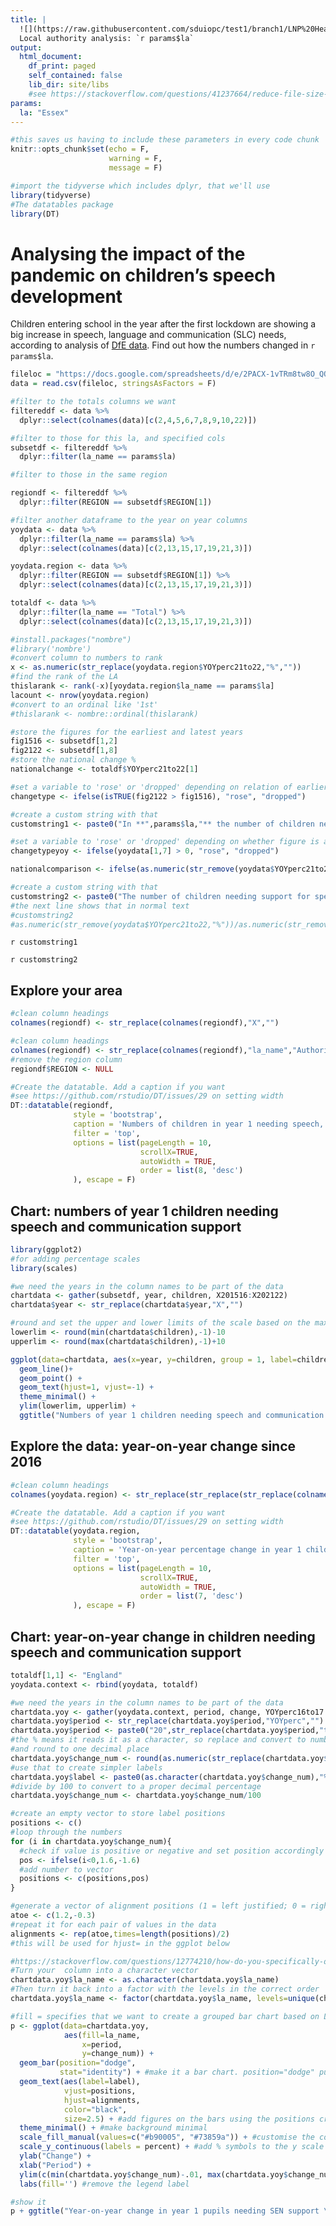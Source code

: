 ```yaml
---
title: |
  ![](https://raw.githubusercontent.com/sduiopc/test1/branch1/LNP%20Header-01.jpg){align=right width=40%}  
  Local authority analysis: `r params$la`
output: 
  html_document:
    df_print: paged
    self_contained: false
    lib_dir: site/libs
    #see https://stackoverflow.com/questions/41237664/reduce-file-size-of-r-markdown-html-output
params:
  la: "Essex"
---
```


```r
#this saves us having to include these parameters in every code chunk
knitr::opts_chunk$set(echo = F,
                      warning = F,
                      message = F)
```

```r
#import the tidyverse which includes dplyr, that we'll use
library(tidyverse)
#The datatables package 
library(DT)
```

# Analysing the impact of the pandemic on children's speech development

Children entering school in the year after the first lockdown are showing a big increase in speech, language and communication (SLC) needs, according to analysis of [DfE data](https://explore-education-statistics.service.gov.uk/find-statistics/special-educational-needs-in-england). Find out how the numbers changed in `r params$la`.


```r
fileloc = "https://docs.google.com/spreadsheets/d/e/2PACX-1vTRm8tw8O_QO_o4bk4Y_3sUlX0N5ukNrCeHj08RyShS3cAEmKTZdvB8g48zDHbl8l_dmDtjOUUrB12L/pub?gid=814230511&single=true&output=csv"
data = read.csv(fileloc, stringsAsFactors = F)
```


```r
#filter to the totals columns we want
filtereddf <- data %>%
  dplyr::select(colnames(data)[c(2,4,5,6,7,8,9,10,22)])

#filter to those for this la, and specified cols
subsetdf <- filtereddf %>%
  dplyr::filter(la_name == params$la)

#filter to those in the same region

regiondf <- filtereddf %>%
  dplyr::filter(REGION == subsetdf$REGION[1])

#filter another dataframe to the year on year columns
yoydata <- data %>%
  dplyr::filter(la_name == params$la) %>%
  dplyr::select(colnames(data)[c(2,13,15,17,19,21,3)]) 

yoydata.region <- data %>%
  dplyr::filter(REGION == subsetdf$REGION[1]) %>%
  dplyr::select(colnames(data)[c(2,13,15,17,19,21,3)]) 

totaldf <- data %>%
  dplyr::filter(la_name == "Total") %>%
  dplyr::select(colnames(data)[c(2,13,15,17,19,21,3)]) 
```

```r
#install.packages("nombre")
#library('nombre')
#convert column to numbers to rank
x <- as.numeric(str_replace(yoydata.region$YOYperc21to22,"%",""))
#find the rank of the LA
thislarank <- rank(-x)[yoydata.region$la_name == params$la]
lacount <- nrow(yoydata.region)
#convert to an ordinal like '1st'
#thislarank <- nombre::ordinal(thislarank)
```


```r
#store the figures for the earliest and latest years
fig1516 <- subsetdf[1,2]
fig2122 <- subsetdf[1,8]
#store the national change %
nationalchange <- totaldf$YOYperc21to22[1]

#set a variable to 'rose' or 'dropped' depending on relation of earlier figure to newer one
changetype <- ifelse(isTRUE(fig2122 > fig1516), "rose", "dropped")

#create a custom string with that
customstring1 <- paste0("In **",params$la,"** the number of children needing support for speech, language and communication in Year 1 ",changetype," from **",fig1516,"** in 2015/16 to **",fig2122,"** in 2021/22.")

#set a variable to 'rose' or 'dropped' depending on whether figure is above or below 0
changetypeyoy <- ifelse(yoydata[1,7] > 0, "rose", "dropped")

nationalcomparison <- ifelse(as.numeric(str_remove(yoydata$YOYperc21to22,"%"))>as.numeric(str_remove(nationalchange,"%")), "higher than", "below the")

#create a custom string with that
customstring2 <- paste0("The number of children needing support for speech, language and communication in Year 1 in 2021/22 **",changetypeyoy," by ",yoydata[1,7],"** compared to the previous academic year. This is ",nationalcomparison," the national rise of **",nationalchange,"**. The authority ranks **",thislarank,"** in the region out of ",lacount," authorities.")
#the next line shows that in normal text
#customstring2
#as.numeric(str_remove(yoydata$YOYperc21to22,"%"))/as.numeric(str_remove(nationalchange,"%"))

```

`r customstring1`

`r customstring2`

## Explore your area

```r
#clean column headings
colnames(regiondf) <- str_replace(colnames(regiondf),"X","")

#clean column headings
colnames(regiondf) <- str_replace(colnames(regiondf),"la_name","Authority")
#remove the region column
regiondf$REGION <- NULL
```



```r
#Create the datatable. Add a caption if you want
#see https://github.com/rstudio/DT/issues/29 on setting width
DT::datatable(regiondf,
              style = 'bootstrap', 
              caption = 'Numbers of children in year 1 needing speech, language and communication support in each authority. Analysis by the BBC Shared Data Unit', 
              filter = 'top',
              options = list(pageLength = 10,
                             scrollX=TRUE,
                             autoWidth = TRUE,
                             order = list(8, 'desc')
              ), escape = F)
```

## Chart: numbers of year 1 children needing speech and communication support

```r
library(ggplot2)
#for adding percentage scales
library(scales)
```

```r
#we need the years in the column names to be part of the data
chartdata <- gather(subsetdf, year, children, X201516:X202122)
chartdata$year <- str_replace(chartdata$year,"X","")
```


```r
#round and set the upper and lower limits of the scale based on the max and min values
lowerlim <- round(min(chartdata$children),-1)-10
upperlim <- round(max(chartdata$children),-1)+10

ggplot(data=chartdata, aes(x=year, y=children, group = 1, label=children)) +
  geom_line()+
  geom_point() + 
  geom_text(hjust=1, vjust=-1) +
  theme_minimal() +
  ylim(lowerlim, upperlim) + 
  ggtitle("Numbers of year 1 children needing speech and communication support") 
```


## Explore the data: year-on-year change since 2016

```r

#clean column headings
colnames(yoydata.region) <- str_replace(str_replace(str_replace(colnames(yoydata.region),"YOYperc","Change from 20"),"to"," to "),"la_name","Authority")

#Create the datatable. Add a caption if you want
#see https://github.com/rstudio/DT/issues/29 on setting width
DT::datatable(yoydata.region, 
              style = 'bootstrap', 
              caption = 'Year-on-year percentage change in year 1 children needing speech, language and communication support in each authority. Analysis by the BBC Shared Data Unit', 
              filter = 'top',
              options = list(pageLength = 10,
                             scrollX=TRUE,
                             autoWidth = TRUE,
                             order = list(7, 'desc')
              ), escape = F)
```


## Chart: year-on-year change in children needing speech and communication support 

```r
totaldf[1,1] <- "England"
yoydata.context <- rbind(yoydata, totaldf)
```


```r
#we need the years in the column names to be part of the data
chartdata.yoy <- gather(yoydata.context, period, change, YOYperc16to17:YOYperc21to22)
chartdata.yoy$period <- str_replace(chartdata.yoy$period,"YOYperc","")
chartdata.yoy$period <- paste0("20",str_replace(chartdata.yoy$period,"to","-"))
#the % means it reads it as a character, so replace and convert to number
#and round to one decimal place
chartdata.yoy$change_num <- round(as.numeric(str_replace(chartdata.yoy$change,"%","")),1)
#use that to create simpler labels
chartdata.yoy$label <- paste0(as.character(chartdata.yoy$change_num),"%")
#divide by 100 to convert to a proper decimal percentage
chartdata.yoy$change_num <- chartdata.yoy$change_num/100
```



```r
#create an empty vector to store label positions
positions <- c()
#loop through the numbers
for (i in chartdata.yoy$change_num){
  #check if value is positive or negative and set position accordingly
  pos <- ifelse(i<0,1.6,-1.6)
  #add number to vector
  positions <- c(positions,pos)
}

#generate a vector of alignment positions (1 = left justified; 0 = right justified)
atoe <- c(1.2,-0.3)
#repeat it for each pair of values in the data
alignments <- rep(atoe,times=length(positions)/2)
#this will be used for hjust= in the ggplot below

```

```r
#https://stackoverflow.com/questions/12774210/how-do-you-specifically-order-ggplot2-x-axis-instead-of-alphabetical-order
#Turn your  column into a character vector
chartdata.yoy$la_name <- as.character(chartdata.yoy$la_name)
#Then turn it back into a factor with the levels in the correct order
chartdata.yoy$la_name <- factor(chartdata.yoy$la_name, levels=unique(chartdata.yoy$la_name))

```



```r
#fill = specifies that we want to create a grouped bar chart based on LA name
p <- ggplot(data=chartdata.yoy, 
            aes(fill=la_name, 
                x=period, 
                y=change_num)) +
  geom_bar(position="dodge", 
           stat="identity") + #make it a bar chart. position="dodge" puts the bars  beside each other.
  geom_text(aes(label=label), 
            vjust=positions, 
            hjust=alignments, 
            color="black", 
            size=2.5) + #add figures on the bars using the positions created earlier
  theme_minimal() + #make background minimal
  scale_fill_manual(values=c("#b90005", "#73859a")) + #customise the colours for the two categories
  scale_y_continuous(labels = percent) + #add % symbols to the y scale values
  ylab("Change") + 
  xlab("Period") +
  ylim(c(min(chartdata.yoy$change_num)-.01, max(chartdata.yoy$change_num)+.01)) + #expand the range to fit labels
  labs(fill='') #remove the legend label

#show it
p + ggtitle("Year-on-year change in year 1 pupils needing SEN support \nfor speech, language and communication") 
```
